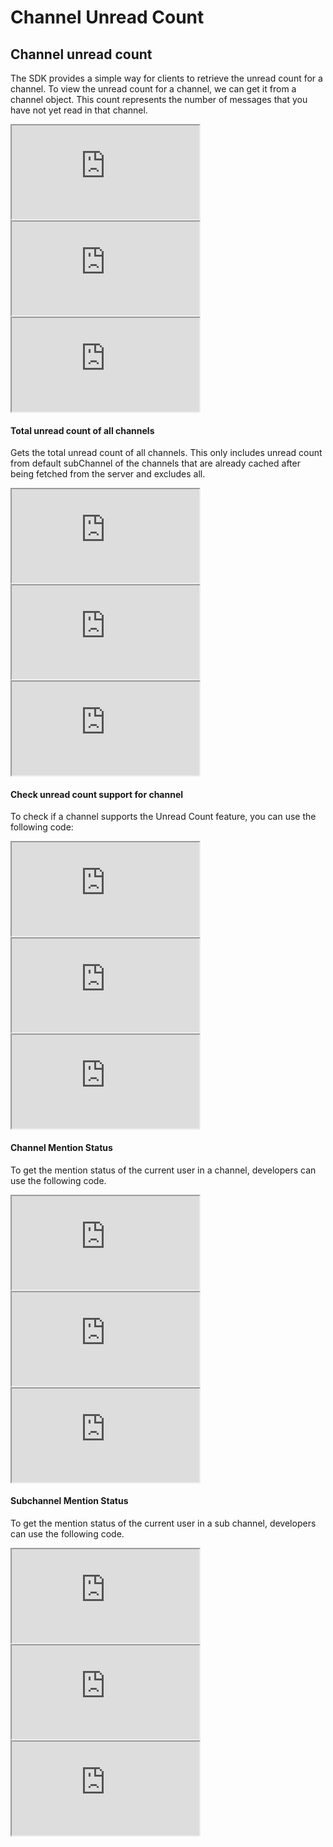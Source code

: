 # Channel Unread Count

## Channel unread count

The SDK provides a simple way for clients to retrieve the unread count for a channel. To view the unread count for a channel, we can get it from a channel object. This count represents the number of messages that you have not yet read in that channel.

<Tabs>
  <Tab title="iOS">
    <iframe src="https://gist.github.com/amythee/eada692cbdc71ba0c191a30ba0c5de9f"></iframe>
  </Tab>
  <Tab title="Android">
    <iframe src="https://gist.github.com/amythee/8505762b042deef4386c156f21828f7f"></iframe>
  </Tab>
  <Tab title="TypeScript">
    <iframe src="https://gist.github.com/amythee/29014cf92fd7a8ad58f8c06e54a5c5e8"></iframe>
  </Tab>
</Tabs>

#### Total unread count of all channels

Gets the total unread count of all channels. This only includes unread count from default subChannel of the channels that are already cached after being fetched from the server and excludes all.

<Tabs>
  <Tab title="iOS">
    <iframe src="https://gist.github.com/amythee/2c65a499d41693fad84df64124b9a6da"></iframe>
  </Tab>
  <Tab title="Android">
    <iframe src="https://gist.github.com/407c64361d2608200de8493bc4421029"></iframe>
  </Tab>
  <Tab title="TypeScript">
    <iframe src="https://gist.github.com/11c02a34eb2a9176f6746b213ff0a824"></iframe>
  </Tab>
</Tabs>

#### Check unread count support for channel

To check if a channel supports the Unread Count feature, you can use the following code:

<Tabs>
  <Tab title="iOS">
    <iframe src="https://gist.github.com/amythee/a39bd0734313e9fe15bd860d57c13301"></iframe>
  </Tab>
  <Tab title="Android">
    <iframe src="https://gist.github.com/amythee/436f9aecf5cc2312676e430b22267df7"></iframe>
  </Tab>
  <Tab title="TypeScript">
    <iframe src="https://gist.github.com/amythee/bfc68d89e077a0ddbdefdeb29aa24e19"></iframe>
  </Tab>
</Tabs>

#### Channel Mention Status

To get the mention status of the current user in a channel, developers can use the following code.

<Tabs>
  <Tab title="iOS">
    <iframe src="https://gist.github.com/amythee/ce27ed17e596a0e7b701575666858803"></iframe>
  </Tab>
  <Tab title="Android">
    <iframe src="https://gist.github.com/amythee/11f1bdcd3191f6feed43b57c301e7346"></iframe>
  </Tab>
  <Tab title="TypeScript">
    <iframe src="https://gist.github.com/amythee/2d0faa71a1aef95455488df8944862fa"></iframe>
  </Tab>
</Tabs>

#### Subchannel Mention Status

To get the mention status of the current user in a sub channel, developers can use the following code.

<Tabs>
  <Tab title="iOS">
    <iframe src="https://gist.github.com/amythee/afda77cd80db82a5f9c303290cbe443f"></iframe>
  </Tab>
  <Tab title="Android">
    <iframe src="https://gist.github.com/amythee/5d47c39913b0440dbe898ae807562f8e"></iframe>
  </Tab>
  <Tab title="TypeScript">
    <iframe src="https://gist.github.com/f03db78e88b0d248854bd006a8a3fe36"></iframe>
  </Tab>
</Tabs>